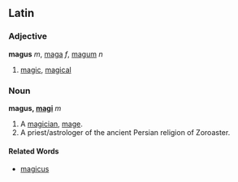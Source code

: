 ==Latin==
===Adjective===
'''magus''' ''m'', [[maga]] ''f'', [[magum]] ''n''

#[[magic]], [[magical]]

===Noun===
'''magus, [[Wiktionary Appendix:Latin second declension|magi]]''' ''m'' 

# A [[magician]], [[mage]].
# A priest/astrologer of the ancient Persian religion of Zoroaster.

{{Wikipediapar|Zoroastrianism}}

====Related Words====
*[[magicus]]